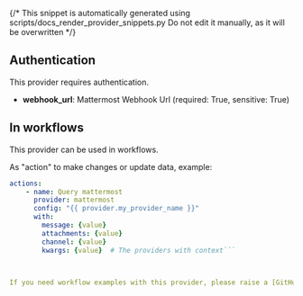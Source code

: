 {/* This snippet is automatically generated using scripts/docs_render_provider_snippets.py 
Do not edit it manually, as it will be overwritten */}

## Authentication
This provider requires authentication.
- **webhook_url**: Mattermost Webhook Url (required: True, sensitive: True)


## In workflows

This provider can be used in workflows.



As "action" to make changes or update data, example:
```yaml
actions:
    - name: Query mattermost
      provider: mattermost
      config: "{{ provider.my_provider_name }}"
      with:
        message: {value}  
        attachments: {value}  
        channel: {value}  
        kwargs: {value}  # The providers with context```



If you need workflow examples with this provider, please raise a [GitHub issue](https://github.com/keephq/keep/issues).
